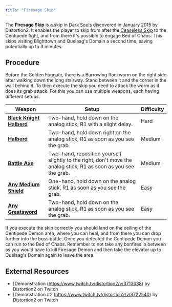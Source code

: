 ```yaml
---
title: "Firesage Skip"
---
```


The **Firesage Skip** is a skip in [Dark Souls](/darksouls) discovered in January 2015 by Distortion2. It enables the player to skip from after the [Ceaseless Skip](/darksouls/ceaseless-skip) to the Centipede fight, and from there it's possible to engage Bed of Chaos. This skips visiting Blighttown and Quelaag's Domain a second time, saving potentially up to 3 minutes.

## Procedure

Before the Golden Foggate, there is a Burrowing Rockworm on the right side after walking down the long stairway. Stand between it and the corner in the wall behind it. To then execute the skip you need to attack the worm as it does its grab attack. For this you can use multiple weapons, each having different setups.

| Weapon                                                                   | Setup                                                                                                             | Difficulty |
| ------------------------------------------------------------------------ | ----------------------------------------------------------------------------------------------------------------- | ---------- |
| **[Black Knight Halberd](//darksouls.wikidot.com/black-knight-halberd)** | Two-hand, hold down on the analog stick, R1 with a slight delay.                                                  | Hard       |
| **[Halberd](//darksouls.wikidot.com/halberd)**                           | Two-hand, hold down right on the analog stick, R1 as soon as you see the grab.                                    | Medium     |
| **[Battle Axe](//darksouls.wikidot.com/battle-axe)**                     | Two-hand, reposition yourself slightly to the right, don't move the analog stick, R1 as soon as you see the grab. | Medium     |
| **[Any Medium Shield](//darksouls.wikidot.com/shields)**                 | One-hand, hold down on the analog stick, R1 as soon as you see the grab.                                          | Easy       |
| **[Any Greatsword](//darksouls.wikidot.com/greatswords)**                | Two-hand, hold down on the analog stick, R1 as soon as you see the grab.                                          | Easy       |

If you execute the skip correctly you should land on the ceiling of the Centipede Demon area, where you can heal, and from there you can drop further into the boss battle. Once you defeated the Centipede Demon you can run to the Bed of Chaos. Remember to not take any bonfires in between as you would have to kill Firesage Demon and then take the elevator up to Quelaag's Domain again to leave the area.

## External Resources

- [Demonstration (https://www.twitch.tv/distortion2/v/3713638) by Distortion2 on Twitch
- [Demonstration #2 (https://www.twitch.tv/distortion2/v/3722540) by Distortion2 on Twitch
